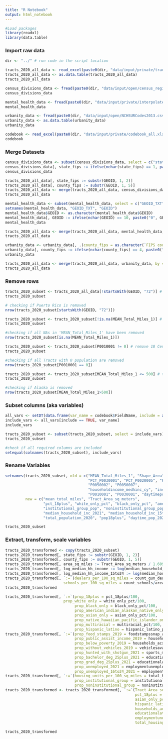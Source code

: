 ```yaml
---
title: "R Notebook"
output: html_notebook
---
```



```r
#Load packages
library(readxl)
library(data.table)
```

### Import raw data

```r
dir <- "../" # run code in the script location
```

```r
tracts_2020_all_data <- read_excel(paste0(dir, "data/input/private/tracts_2020_all_data_revised.xlsx"))
tracts_2020_all_data <- as.data.table(tracts_2020_all_data)
tracts_2020_all_data
```

```r
census_divisions_data <- fread(paste0(dir, "data/input/open/census_regions_divisions.csv"))
census_divisions_data
```

```r
mental_health_data <- fread(paste0(dir, "data/input/private/interpolated_mental_health.csv"))
mental_health_data

```

```r
urbanity_data <- fread(paste0(dir, "data/input/open/NCHSURCodes2013.csv"))
urbanity_data <- as.data.table(urbanity_data)
urbanity_data
```

```r
codebook <- read_excel(paste0(dir, "data/input/private/codebook_all.xlsx"))
codebook
```

### Merge Datasets 

```r
census_divisions_data <- subset(census_divisions_data, select = c("state_fips", "census_division_number"))
census_divisions_data[, state_fips := ifelse(nchar(state_fips) == 1, paste0("0", state_fips), state_fips)] # add leading 0 if necessary, convert state_fips to character
census_divisions_data
```

```r
tracts_2020_all_data[, state_fips := substr(GEOID, 1, 2)]
tracts_2020_all_data[, county_fips := substr(GEOID, 1, 5)]
tracts_2020_all_data <- merge(tracts_2020_all_data, census_divisions_data, by = "state_fips", all.x = T, all.y = F)
tracts_2020_all_data
```

```r
mental_health_data <- subset(mental_health_data, select = c("GEOID_TXT", "mental_health_index"))
setnames(mental_health_data, "GEOID_TXT", "GEOID")
mental_health_data$GEOID <- as.character(mental_health_data$GEOID)
mental_health_data[, GEOID := ifelse(nchar(GEOID) == 10, paste0("0", GEOID), GEOID)]
mental_health_data
```

```r
tracts_2020_all_data <- merge(tracts_2020_all_data, mental_health_data, by = "GEOID", all.x = T, all.y = F)
tracts_2020_all_data
```

```r
urbanity_data <- urbanity_data[, .(county_fips = as.character(`FIPS code`), urban_rural = `2013 code`)]
urbanity_data[, county_fips := ifelse(nchar(county_fips) == 4, paste0("0", county_fips), county_fips)]
urbanity_data
```

```r
tracts_2020_all_data <- merge(tracts_2020_all_data, urbanity_data, by = "county_fips", all.x = T, all.y = F)
tracts_2020_all_data
```

### Remove rows

```r
tracts_2020_subset <- tracts_2020_all_data[!startsWith(GEOID, "72")] # remove Puerto Rico because school shooting dataset (https://www.chds.us/ssdb) doesn't cover PR
tracts_2020_subset
```

```r
# checking if Puerto Rico is removed
nrow(tracts_2020_subset[startsWith(GEOID, "72")])
```


```r
tracts_2020_subset <- tracts_2020_subset[!is.na(MEAN_Total_Miles_1)] # remove 252 NA's in exposure variable; removes Hawaii
tracts_2020_subset
```
```r
#checking if all NAs in 'MEAN_Total_Miles_1' have been removed
nrow(tracts_2020_subset[is.na(MEAN_Total_Miles_1)])
```


```r
tracts_2020_subset <- tracts_2020_subset[P0010001 != 0] # remove 18 Census tracts with total population 0
tracts_2020_subset
```
```r
#checking if all Tracts with 0 population are removed 
nrow(tracts_2020_subset[P0010001 == 0])
```


```r
tracts_2020_subset <- tracts_2020_subset[MEAN_Total_Miles_1 <= 500] # there are 136 tracts with MEAN_Total_Miles_1 >= 500; all other tracts have MEAN_Total_Miles_1 <= 100.21; removes Alaska
tracts_2020_subset
```

```r
#checking if Alaska is removed
nrow(tracts_2020_subset[MEAN_Total_Miles_1>500])
```


### Subset columns (aka variables) 

```r

all_vars <- setDT(data.frame(var_name = codebook$FieldName, include = as.logical(codebook[[7]])))
include_vars <- all_vars[include == TRUE, var_name]
include_vars
```

```r
tracts_2020_subset <- subset(tracts_2020_subset, select = include_vars)
tracts_2020_subset
```
```r
#check if all required columns are included
setequal(colnames(tracts_2020_subset), include_vars)
```


### Rename Variables

```r
setnames(tracts_2020_subset, old = c("MEAN_Total_Miles_1", "Shape_Area",
                                     "PCT_P0030001", "PCT_P0020005", "PCT_P0020006", "PCT_P0020007", "PCT_P0020008", "PCT_P0020009", "PCT_P0020011", "PCT_P0020002", 
                                     "P0050002", "P0050007",
                                     "householdincome_medhinc_cy", "incomebyage_media15_cy",
                                     "P0010001", "P0030001", "daytimepopulation_dpop_cy", "H0010001", "crime_crmcytotc"),
         new = c("mean_total_miles", "Tract_Area_sq_meters",
                 "pct_18plus", "white_only_pct", "black_only_pct", "american_indian_alaskan_native_only_pct", "asian_only_pct", "native_hawaiian_pacific_islander_only_pct", "multiracial_pct", "hispanic_latino_pct",
                 "institutional_group_pop", "noninstitutional_group_pop",
                 "median_household_inc_2021", "median_household_inc_15to24_2021",
                 "total_population_2020", "pop18plus", "daytime_pop_2021", "total_housing_units", "total_crime_2021"))

tracts_2020_subset
```

### Extract, transform, scale variables

```r
tracts_2020_transformed <- copy(tracts_2020_subset)
tracts_2020_transformed[, state_fips := substr(GEOID, 1, 2)]
tracts_2020_transformed[, county_fips := substr(GEOID, 1, 5)]
tracts_2020_transformed[, area_sq_miles := Tract_Area_sq_meters / 1.60934^2]
tracts_2020_transformed[, log_median_hh_income := log(median_household_inc_2021 + 0.01)]
tracts_2020_transformed[, log_median_hh_income_15to24 := log(median_household_inc_15to24_2021 + 0.01)]
tracts_2020_transformed[, `:=`(dealers_per_100_sq_miles = count_gun_dealers/area_sq_miles*100,
                          schools_per_100_sq_miles = count_schools/area_sq_miles*100)]
tracts_2020_transformed
```
```r
tracts_2020_transformed[, `:=`(prop_18plus = pct_18plus/100,
                          prop_white_only = white_only_pct/100,
                               prop_black_only = black_only_pct/100,
                               prop_american_indian_alaskan_native_only = american_indian_alaskan_native_only_pct/100,
                               prop_asian_only = asian_only_pct/100,
                               prop_native_hawaiian_pacific_islander_only = native_hawaiian_pacific_islander_only_pct/100,
                               prop_multiracial = multiracial_pct/100,
                               prop_hispanic_latino = hispanic_latino_pct/100)]
tracts_2020_transformed[, `:=`(prop_food_stamps_2019 = foodstampssnap_acssnap_p/100,
                               prop_public_assist_income_2019 = households_acspubai_p/100,
                               prop_below_poverty_2019 = households_acshhbpov_p/100,
                               prop_without_vehicles_2019 = vehiclesavailable_acsoveh0_p/100,
                               prop_hunted_with_shotgun_2021 = sports_mp33018a_b_p/100,
                               prop_bachelor_deg_25plus_2021 = educationalattainment_bachdeg_cy_p/100,
                               prop_grad_deg_25plus_2021 = educationalattainment_graddeg_cy_p/100,
                               prop_unemployed_2021 = employmentunemployment_unemprt_cy/100,
                               prop_unemployed_16to24_2021 = employmentunemployment_unage16cy_p/100)]
tracts_2020_transformed[, `:=`(housing_units_per_100_sq_miles = total_housing_units/area_sq_miles*100,
                               prop_institutional_group = institutional_group_pop/total_population_2020, 
                               prop_noninstitutional_group = noninstitutional_group_pop/total_population_2020)]
tracts_2020_transformed <- tracts_2020_transformed[, `:=`(Tract_Area_sq_meters = NULL, median_household_inc_2021 = NULL, median_household_inc_15to24_2021 = NULL,
                                                          pct_18plus = NULL, white_only_pct = NULL, black_only_pct = NULL, american_indian_alaskan_native_only_pct = NULL,
                                                          asian_only_pct = NULL, native_hawaiian_pacific_islander_only_pct = NULL, multiracial_pct = NULL,
                                                          hispanic_latino_pct = NULL, foodstampssnap_acssnap_p = NULL, households_acspubai_p = NULL,
                                                          households_acshhbpov_p = NULL, vehiclesavailable_acsoveh0_p = NULL, sports_mp33018a_b_p = NULL,
                                                          educationalattainment_bachdeg_cy_p = NULL, educationalattainment_graddeg_cy_p = NULL,
                                                          employmentunemployment_unemprt_cy = NULL, employmentunemployment_unage16cy_p = NULL,
                                                          total_housing_units = NULL, institutional_group_pop = NULL, noninstitutional_group_pop = NULL)]

tracts_2020_transformed
```



